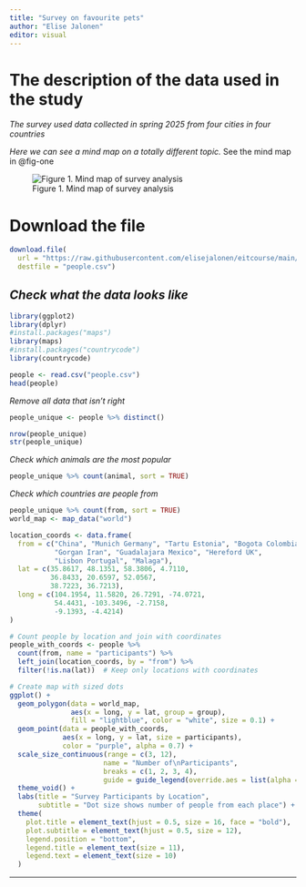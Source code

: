 ```yaml
---
title: "Survey on favourite pets"
author: "Elise Jalonen"
editor: visual
---
```


# The description of the data used in the study

*The survey used data collected in spring 2025 from four cities in four countries*

*Here we can see a mind map on a totally different topic.* See the mind map in @fig-one

![Figure 1. Mind map of survey analysis](images/Untitled-2025-09-09-1234-01.png){#fig-one}

# Download the file

```r
download.file(
  url = "https://raw.githubusercontent.com/elisejalonen/eitcourse/main/people.csv",
  destfile = "people.csv")
```

## *Check what the data looks like*

```r
library(ggplot2)
library(dplyr)
#install.packages("maps")
library(maps)
#install.packages("countrycode")
library(countrycode)

people <- read.csv("people.csv")
head(people)
```

*Remove all data that isn't right*

```r
people_unique <- people %>% distinct()

nrow(people_unique)
str(people_unique)
```

*Check which animals are the most popular*

```r
people_unique %>% count(animal, sort = TRUE)
```

*Check which countries are people from*

```r
people_unique %>% count(from, sort = TRUE)
world_map <- map_data("world")

location_coords <- data.frame(
  from = c("China", "Munich Germany", "Tartu Estonia", "Bogota Colombia", 
           "Gorgan Iran", "Guadalajara Mexico", "Hereford UK", 
           "Lisbon Portugal", "Malaga"),
  lat = c(35.8617, 48.1351, 58.3806, 4.7110, 
          36.8433, 20.6597, 52.0567, 
          38.7223, 36.7213),
  long = c(104.1954, 11.5820, 26.7291, -74.0721, 
           54.4431, -103.3496, -2.7158, 
           -9.1393, -4.4214)
)

# Count people by location and join with coordinates
people_with_coords <- people %>%
  count(from, name = "participants") %>%
  left_join(location_coords, by = "from") %>%
  filter(!is.na(lat))  # Keep only locations with coordinates

# Create map with sized dots
ggplot() +
  geom_polygon(data = world_map, 
               aes(x = long, y = lat, group = group),
               fill = "lightblue", color = "white", size = 0.1) +
  geom_point(data = people_with_coords,
             aes(x = long, y = lat, size = participants), 
             color = "purple", alpha = 0.7) +
  scale_size_continuous(range = c(3, 12), 
                       name = "Number of\nParticipants",
                       breaks = c(1, 2, 3, 4),
                       guide = guide_legend(override.aes = list(alpha = 1))) +
  theme_void() +
  labs(title = "Survey Participants by Location",
       subtitle = "Dot size shows number of people from each place") +
  theme(
    plot.title = element_text(hjust = 0.5, size = 16, face = "bold"),
    plot.subtitle = element_text(hjust = 0.5, size = 12),
    legend.position = "bottom",
    legend.title = element_text(size = 11),
    legend.text = element_text(size = 10)
  )

```

------------------------------------------------------------------------
